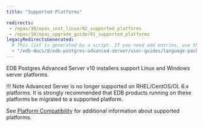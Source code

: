 ```yaml
---
title: "Supported Platforms"

redirects:
 - /epas/10/epas_inst_linux/02_supported_platforms
 - /epas/10/epas_upgrade_guide/01_supported_platforms
legacyRedirectsGenerated:
  # This list is generated by a script. If you need add entries, use the `legacyRedirects` key.
  - "/edb-docs/d/edb-postgres-advanced-server/user-guides/language-pack-guide/10/EDB_Postgres_Language_Pack_Guide.1.03.html"
---
```


EDB Postgres Advanced Server v10 installers support Linux and Windows server platforms. 

!!! Note
    Advanced Server is no longer supported on RHEL/CentOS/OL 6.x platforms. It is strongly recommended that EDB products running on these platforms be migrated to a supported platform.

See [Platform Compatibility](https://www.enterprisedb.com/platform-compatibility#epas)
 for additional information about supported platforms.

